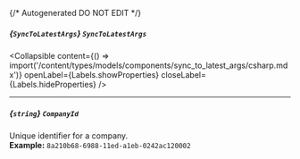 {/* Autogenerated DO NOT EDIT  */}

##### *{`SyncToLatestArgs`}* `SyncToLatestArgs`

<Collapsible content={() => import('/content/types/models/components/sync_to_latest_args/csharp.mdx')} openLabel={Labels.showProperties} closeLabel={Labels.hideProperties} />


---
##### *{`string`}* `CompanyId`
Unique identifier for a company.
<br/>
**Example:** `8a210b68-6988-11ed-a1eb-0242ac120002`


